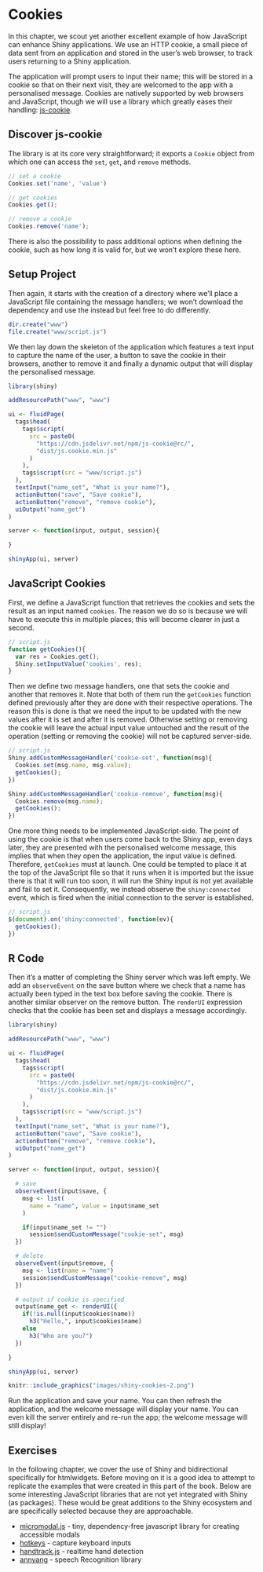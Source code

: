 # Cookies {#shiny-cookies}

In this chapter, we scout yet another excellent example of how JavaScript can enhance Shiny applications. We use an HTTP cookie, a small piece of data sent from an application and stored in the user's web browser, to track users returning to a Shiny application.

The application will prompt users to input their name; this will be stored in a cookie so that on their next visit, they are welcomed to the app with a personalised message. Cookies are natively supported by web browsers and JavaScript, though we will use a library which greatly eases their handling: [js-cookie](https://github.com/js-cookie/js-cookie).

## Discover js-cookie {#shiny-cookies-discover}

The library is at its core very straightforward; it exports a `Cookie` object from which one can access the `set`, `get`, and `remove` methods. 

```js
// set a cookie
Cookies.set('name', 'value')

// get cookies
Cookies.get();

// remove a cookie
Cookies.remove('name');
```

There is also the possibility to pass additional options when defining the cookie, such as how long it is valid for, but we won't explore these here.

## Setup Project {#shiny-cookies-setup}

Then again, it starts with the creation of a directory where we'll place a JavaScript file containing the message handlers; we won't download the dependency and use the \index{CDN} instead but feel free to do differently.

```r
dir.create("www")
file.create("www/script.js")
```

We then lay down the skeleton of the application which features a text input to capture the name of the user, a button to save the cookie in their browsers, another to remove it and finally a dynamic output that will display the personalised message.

```r
library(shiny)

addResourcePath("www", "www")

ui <- fluidPage(
  tags$head(
    tags$script(
      src = paste0(
        "https://cdn.jsdelivr.net/npm/js-cookie@rc/",
        "dist/js.cookie.min.js"
      )
    ),
    tags$script(src = "www/script.js")
  ),
  textInput("name_set", "What is your name?"),
  actionButton("save", "Save cookie"),
  actionButton("remove", "remove cookie"),
  uiOutput("name_get")
)

server <- function(input, output, session){

}

shinyApp(ui, server)
```

## JavaScript Cookies {#shiny-cookies-javascript}

First, we define a JavaScript function that retrieves the cookies and sets the result as an input named `cookies`. The reason we do so is because we will have to execute this in multiple places; this will become clearer in just a second.

```js
// script.js
function getCookies(){
  var res = Cookies.get();
  Shiny.setInputValue('cookies', res);
}
```

Then we define two message handlers, one that sets the cookie and another that removes it. Note that both of them run the `getCookies` function defined previously after they are done with their respective operations. The reason this is done is that we need the input to be updated with the new values after it is set and after it is removed. Otherwise setting or removing the cookie will leave the actual input value untouched and the result of the operation (setting or removing the cookie) will not be captured server-side.

```js
// script.js
Shiny.addCustomMessageHandler('cookie-set', function(msg){
  Cookies.set(msg.name, msg.value);
  getCookies();
})

Shiny.addCustomMessageHandler('cookie-remove', function(msg){
  Cookies.remove(msg.name);
  getCookies();
})
```

One more thing needs to be implemented JavaScript-side. The point of using the cookie is that when users come back to the Shiny app, even days later, they are presented with the personalised welcome message, this implies that when they open the application, the input value is defined. Therefore, `getCookies` must at launch. One could be tempted to place it at the top of the JavaScript file so that it runs when it is imported but the issue there is that it will run too soon, it will run the Shiny input is not yet available and fail to set it. Consequently, we instead observe the `shiny:connected` event, which is fired when the initial connection to the server is established.

```js
// script.js
$(document).on('shiny:connected', function(ev){
  getCookies();
})
```

## R Code {#shiny-cookies-r-code}

Then it's a matter of completing the Shiny server which was left empty. We add an `observeEvent` on the save button where we check that a name has actually been typed in the text box before saving the cookie. There is another similar observer on the remove button. The `renderUI` expression checks that the cookie has been set and displays a message accordingly.

```r
library(shiny)

addResourcePath("www", "www")

ui <- fluidPage(
  tags$head(
    tags$script(
      src = paste0(
        "https://cdn.jsdelivr.net/npm/js-cookie@rc/",
        "dist/js.cookie.min.js"
      )
    ),
    tags$script(src = "www/script.js")
  ),
  textInput("name_set", "What is your name?"),
  actionButton("save", "Save cookie"),
  actionButton("remove", "remove cookie"),
  uiOutput("name_get")
)

server <- function(input, output, session){

  # save
  observeEvent(input$save, {
    msg <- list(
      name = "name", value = input$name_set
    )

    if(input$name_set != "")
      session$sendCustomMessage("cookie-set", msg)
  })

  # delete
  observeEvent(input$remove, {
    msg <- list(name = "name")
    session$sendCustomMessage("cookie-remove", msg)
  })

  # output if cookie is specified
  output$name_get <- renderUI({
    if(!is.null(input$cookies$name))
      h3("Hello,", input$cookies$name)
    else
      h3("Who are you?")
  })

}

shinyApp(ui, server)
```

```r
knitr::include_graphics("images/shiny-cookies-2.png")
```

Run the application and save your name. You can then refresh the application, and the welcome message will display your name. You can even kill the server entirely and re-run the app; the welcome message will still display!

## Exercises {#shiny-cookies-exercises}

In the following chapter, we cover the use of Shiny and bidirectional specifically for htmlwidgets. Before moving on it is a good idea to attempt to replicate the examples that were created in this part of the book. Below are some interesting JavaScript libraries that are not yet integrated with Shiny (as packages). These would be great additions to the Shiny ecosystem and are specifically selected because they are approachable.

- [micromodal.js](https://github.com/Ghosh/micromodal) - tiny, dependency-free javascript library for creating accessible modals
- [hotkeys](https://github.com/jaywcjlove/hotkeys) - capture keyboard inputs
- [handtrack.js](https://github.com/victordibia/handtrack.js) - realtime hand detection
- [annyang](https://github.com/TalAter/annyang) - speech Recognition library 
